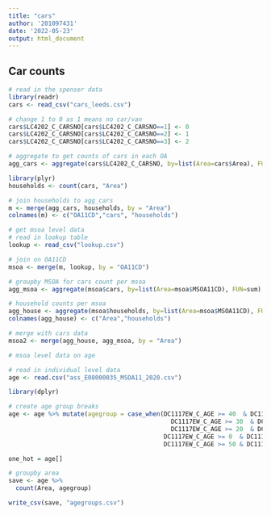 ```yaml
---
title: "cars"
author: '201097431'
date: '2022-05-23'
output: html_document
---
```


## Car counts 

```r
# read in the spenser data
library(readr)
cars <- read_csv("cars_leeds.csv")

# change 1 to 0 as 1 means no car/van
cars$LC4202_C_CARSNO[cars$LC4202_C_CARSNO==1] <- 0
cars$LC4202_C_CARSNO[cars$LC4202_C_CARSNO==2] <- 1
cars$LC4202_C_CARSNO[cars$LC4202_C_CARSNO==3] <- 2

# aggregate to get counts of cars in each OA
agg_cars <- aggregate(cars$LC4202_C_CARSNO, by=list(Area=cars$Area), FUN=sum)

library(plyr)
households <- count(cars, "Area")

# join households to agg_cars
m <- merge(agg_cars, households, by = "Area")
colnames(m) <- c("OA11CD","cars", "households")
```

```r
# get msoa level data
# read in lookup table 
lookup <- read_csv("lookup.csv")

# join on OA11CD
msoa <- merge(m, lookup, by = "OA11CD")

# groupby MSOA for cars count per msoa
agg_msoa <- aggregate(msoa$cars, by=list(Area=msoa$MSOA11CD), FUN=sum)

# household counts per msoa
agg_house <- aggregate(msoa$households, by=list(Area=msoa$MSOA11CD), FUN=sum)
colnames(agg_house) <- c("Area","households")

# merge with cars data
msoa2 <- merge(agg_house, agg_msoa, by = "Area")
```



```r
# msoa level data on age 

# read in individual level data
age <- read.csv("ass_E08000035_MSOA11_2020.csv") 

library(dplyr)

# create age group breaks
age <- age %>% mutate(agegroup = case_when(DC1117EW_C_AGE >= 40  & DC1117EW_C_AGE <= 49 ~ '40 - 49',
                                             DC1117EW_C_AGE >= 30  & DC1117EW_C_AGE <= 39 ~ '30 -39',
                                             DC1117EW_C_AGE >= 20  & DC1117EW_C_AGE <= 29 ~ '20 - 29',
                                           DC1117EW_C_AGE >= 0  & DC1117EW_C_AGE <= 19 ~ '0 - 19',
                                           DC1117EW_C_AGE >= 50 & DC1117EW_C_AGE <= 86 ~ '50+'))

one_hot = age[]

# groupby area
save <- age %>%
  count(Area, agegroup)

write_csv(save, "agegroups.csv")

```

